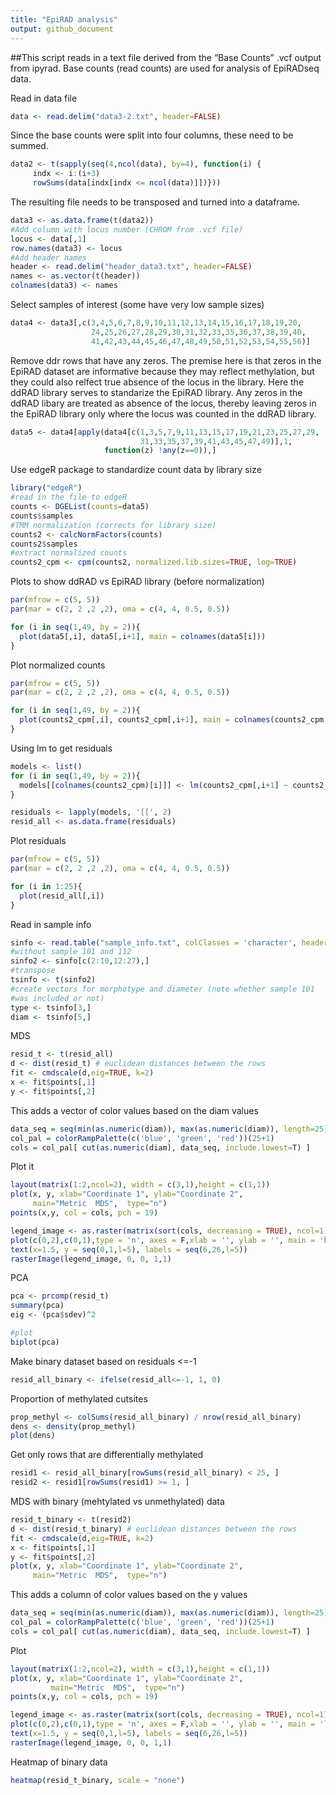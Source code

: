 ```yaml
---
title: "EpiRAD analysis"
output: github_document
---
```


##This script reads in a text file derived from the "Base Counts" .vcf output from ipyrad. Base counts (read counts) are used for analysis of EpiRADseq data.

Read in data file

```r
data <- read.delim("data3-2.txt", header=FALSE)
```

Since the base counts were split into four columns, these need to be summed.

```r
data2 <- t(sapply(seq(4,ncol(data), by=4), function(i) {
     indx <- i:(i+3)
     rowSums(data[indx[indx <= ncol(data)]])}))
```

The resulting file needs to be transposed and turned into a dataframe.

```r
data3 <- as.data.frame(t(data2))
#Add column with locus number (CHROM from .vcf file)
locus <- data[,1]
row.names(data3) <- locus
#Add header names
header <- read.delim("header_data3.txt", header=FALSE)
names <- as.vector(t(header))
colnames(data3) <- names
```

Select samples of interest (some have very low sample sizes)

```r
data4 <- data3[,c(3,4,5,6,7,8,9,10,11,12,13,14,15,16,17,18,19,20,
                  24,25,26,27,28,29,30,31,32,33,35,36,37,38,39,40,
                  41,42,43,44,45,46,47,48,49,50,51,52,53,54,55,56)]
```

Remove ddr rows that have any zeros. The premise here is that zeros in the EpiRAD dataset are informative because they may reflect methylation, but they could also relfect true absence of the locus in the library. Here the ddRAD library serves to standarize the EpiRAD library. Any zeros in the ddRAD libary are treated as absence of the locus, thereby leaving zeros in the EpiRAD library only where the locus was counted in the ddRAD library.

```r
data5 <- data4[apply(data4[c(1,3,5,7,9,11,13,15,17,19,21,23,25,27,29,
                             31,33,35,37,39,41,43,45,47,49)],1,
                     function(z) !any(z==0)),] 
```


Use edgeR package to standardize count data by library size

```r
library("edgeR")
#read in the file to edgeR
counts <- DGEList(counts=data5)
counts$samples
#TMM normalization (corrects for library size)
counts2 <- calcNormFactors(counts)
counts2$samples
#extract normalized counts
counts2_cpm <- cpm(counts2, normalized.lib.sizes=TRUE, log=TRUE)
```

Plots to show ddRAD vs EpiRAD library (before normalization)

```r
par(mfrow = c(5, 5))
par(mar = c(2, 2 ,2 ,2), oma = c(4, 4, 0.5, 0.5))

for (i in seq(1,49, by = 2)){
  plot(data5[,i], data5[,i+1], main = colnames(data5[i]))
}
```

Plot normalized counts

```r
par(mfrow = c(5, 5))
par(mar = c(2, 2 ,2 ,2), oma = c(4, 4, 0.5, 0.5)) 

for (i in seq(1,49, by = 2)){
  plot(counts2_cpm[,i], counts2_cpm[,i+1], main = colnames(counts2_cpm[i]))
}
```


Using lm to get residuals

```r
models <- list()
for (i in seq(1,49, by = 2)){
  models[[colnames(counts2_cpm)[i]]] <- lm(counts2_cpm[,i+1] ~ counts2_cpm[,i])
}

residuals <- lapply(models, '[[', 2)
resid_all <- as.data.frame(residuals)  
```

Plot residuals

```r
par(mfrow = c(5, 5))
par(mar = c(2, 2 ,2 ,2), oma = c(4, 4, 0.5, 0.5)) 

for (i in 1:25){
  plot(resid_all[,i])
}
```


Read in sample info

```r
sinfo <- read.table("sample_info.txt", colClasses = 'character', header = FALSE)
#without sample 101 and 112
sinfo2 <- sinfo[c(2:10,12:27),]
#transpose
tsinfo <- t(sinfo2)
#create vectors for morphotype and diameter (note whether sample 101
#was included or not)
type <- tsinfo[3,]
diam <- tsinfo[5,]
```

MDS

```r
resid_t <- t(resid_all)
d <- dist(resid_t) # euclidean distances between the rows
fit <- cmdscale(d,eig=TRUE, k=2)
x <- fit$points[,1]
y <- fit$points[,2]
```

This adds a vector of color values based on the diam values

```r
data_seq = seq(min(as.numeric(diam)), max(as.numeric(diam)), length=25)
col_pal = colorRampPalette(c('blue', 'green', 'red'))(25+1)
cols = col_pal[ cut(as.numeric(diam), data_seq, include.lowest=T) ]
```

Plot it

```r
layout(matrix(1:2,ncol=2), width = c(3,1),height = c(1,1))
plot(x, y, xlab="Coordinate 1", ylab="Coordinate 2", 
     main="Metric  MDS",  type="n")
points(x,y, col = cols, pch = 19)

legend_image <- as.raster(matrix(sort(cols, decreasing = TRUE), ncol=1))
plot(c(0,2),c(0,1),type = 'n', axes = F,xlab = '', ylab = '', main = 'branch diameter')
text(x=1.5, y = seq(0,1,l=5), labels = seq(6,26,l=5))
rasterImage(legend_image, 0, 0, 1,1)
```

PCA

```r
pca <- prcomp(resid_t)
summary(pca)
eig <- (pca$sdev)^2

#plot
biplot(pca)
```

Make binary dataset based on residuals <=-1

```r
resid_all_binary <- ifelse(resid_all<=-1, 1, 0)
```

Proportion of methylated cutsites

```r
prop_methyl <- colSums(resid_all_binary) / nrow(resid_all_binary)
dens <- density(prop_methyl)
plot(dens)
```

Get only rows that are differentially methylated

```r
resid1 <- resid_all_binary[rowSums(resid_all_binary) < 25, ]
resid2 <- resid1[rowSums(resid1) >= 1, ]
```

MDS with binary (mehtylated vs unmethylated) data

```r
resid_t_binary <- t(resid2)
d <- dist(resid_t_binary) # euclidean distances between the rows
fit <- cmdscale(d,eig=TRUE, k=2)
x <- fit$points[,1]
y <- fit$points[,2]
plot(x, y, xlab="Coordinate 1", ylab="Coordinate 2", 
     main="Metric  MDS",  type="n")
```

This adds a column of color values based on the y values

```r
data_seq = seq(min(as.numeric(diam)), max(as.numeric(diam)), length=25)
col_pal = colorRampPalette(c('blue', 'green', 'red'))(25+1)
cols = col_pal[ cut(as.numeric(diam), data_seq, include.lowest=T) ]
```

Plot

```r
layout(matrix(1:2,ncol=2), width = c(3,1),height = c(1,1))
plot(x, y, xlab="Coordinate 1", ylab="Coordinate 2", 
         main="Metric  MDS",  type="n")
points(x,y, col = cols, pch = 19)

legend_image <- as.raster(matrix(sort(cols, decreasing = TRUE), ncol=1))
plot(c(0,2),c(0,1),type = 'n', axes = F,xlab = '', ylab = '', main = 'legend title')
text(x=1.5, y = seq(0,1,l=5), labels = seq(6,26,l=5))
rasterImage(legend_image, 0, 0, 1,1)
```

Heatmap of binary data

```r
heatmap(resid_t_binary, scale = "none")
```